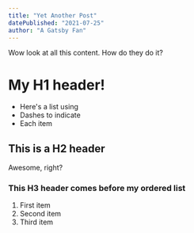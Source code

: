 ```yaml
---
title: "Yet Another Post"
datePublished: "2021-07-25"
author: "A Gatsby Fan"
---
```

Wow look at all this content. How do they do it?

# My H1 header!

- Here's a list using
- Dashes to indicate
- Each item

## This is a H2 header

Awesome, right?

### This H3 header comes before my ordered list

1. First item
2. Second item
3. Third item

